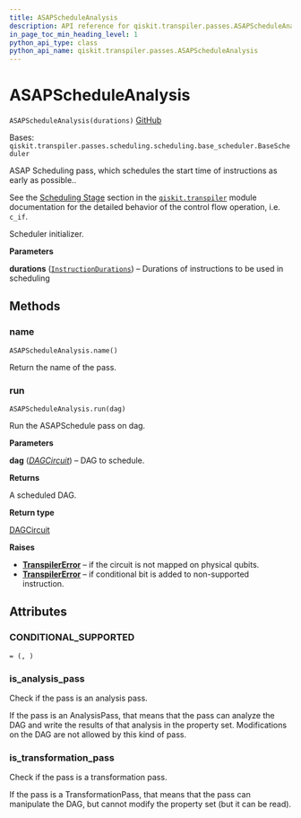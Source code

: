 ```yaml
---
title: ASAPScheduleAnalysis
description: API reference for qiskit.transpiler.passes.ASAPScheduleAnalysis
in_page_toc_min_heading_level: 1
python_api_type: class
python_api_name: qiskit.transpiler.passes.ASAPScheduleAnalysis
---
```


# ASAPScheduleAnalysis

<span id="qiskit.transpiler.passes.ASAPScheduleAnalysis" />

`ASAPScheduleAnalysis(durations)` [GitHub](https://github.com/qiskit/qiskit/tree/stable/0.23/qiskit/transpiler/passes/scheduling/scheduling/asap.py "view source code")

Bases: `qiskit.transpiler.passes.scheduling.scheduling.base_scheduler.BaseScheduler`

ASAP Scheduling pass, which schedules the start time of instructions as early as possible..

See the [Scheduling Stage](transpiler#scheduling-stage) section in the [`qiskit.transpiler`](transpiler#module-qiskit.transpiler "qiskit.transpiler") module documentation for the detailed behavior of the control flow operation, i.e. `c_if`.

Scheduler initializer.

**Parameters**

**durations** ([`InstructionDurations`](qiskit.transpiler.InstructionDurations "qiskit.transpiler.instruction_durations.InstructionDurations")) – Durations of instructions to be used in scheduling

## Methods

### name

<span id="qiskit.transpiler.passes.ASAPScheduleAnalysis.name" />

`ASAPScheduleAnalysis.name()`

Return the name of the pass.

### run

<span id="qiskit.transpiler.passes.ASAPScheduleAnalysis.run" />

`ASAPScheduleAnalysis.run(dag)`

Run the ASAPSchedule pass on dag.

**Parameters**

**dag** ([*DAGCircuit*](qiskit.dagcircuit.DAGCircuit "qiskit.dagcircuit.DAGCircuit")) – DAG to schedule.

**Returns**

A scheduled DAG.

**Return type**

[DAGCircuit](qiskit.dagcircuit.DAGCircuit "qiskit.dagcircuit.DAGCircuit")

**Raises**

*   [**TranspilerError**](qiskit.transpiler.TranspilerError "qiskit.transpiler.TranspilerError") – if the circuit is not mapped on physical qubits.
*   [**TranspilerError**](qiskit.transpiler.TranspilerError "qiskit.transpiler.TranspilerError") – if conditional bit is added to non-supported instruction.

## Attributes

<span id="qiskit.transpiler.passes.ASAPScheduleAnalysis.CONDITIONAL_SUPPORTED" />

### CONDITIONAL\_SUPPORTED

`= (, )`

<span id="qiskit.transpiler.passes.ASAPScheduleAnalysis.is_analysis_pass" />

### is\_analysis\_pass

Check if the pass is an analysis pass.

If the pass is an AnalysisPass, that means that the pass can analyze the DAG and write the results of that analysis in the property set. Modifications on the DAG are not allowed by this kind of pass.

<span id="qiskit.transpiler.passes.ASAPScheduleAnalysis.is_transformation_pass" />

### is\_transformation\_pass

Check if the pass is a transformation pass.

If the pass is a TransformationPass, that means that the pass can manipulate the DAG, but cannot modify the property set (but it can be read).

